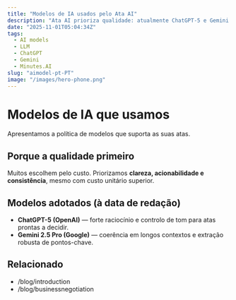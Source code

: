 ```yaml
---
title: "Modelos de IA usados pelo Ata AI"
description: "Ata AI prioriza qualidade: atualmente ChatGPT-5 e Gemini 2.5 Pro."
date: "2025-11-01T05:04:34Z"
tags:
  - AI models
  - LLM
  - ChatGPT
  - Gemini
  - Minutes.AI
slug: "aimodel-pt-PT"
image: "/images/hero-phone.png"
---
```


# Modelos de IA que usamos

Apresentamos a política de modelos que suporta as suas atas.

## Porque a qualidade primeiro
Muitos escolhem pelo custo. Priorizamos **clareza, acionabilidade e consistência**, mesmo com custo unitário superior.

## Modelos adotados (à data de redação)
- **ChatGPT-5 (OpenAI)** — forte raciocínio e controlo de tom para atas prontas a decidir.
- **Gemini 2.5 Pro (Google)** — coerência em longos contextos e extração robusta de pontos-chave.

## Relacionado
- /blog/introduction
- /blog/businessnegotiation
